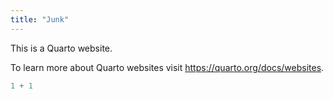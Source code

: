 ```yaml
---
title: "Junk"
---
```


This is a Quarto website.

To learn more about Quarto websites visit <https://quarto.org/docs/websites>.

```r
1 + 1
```
